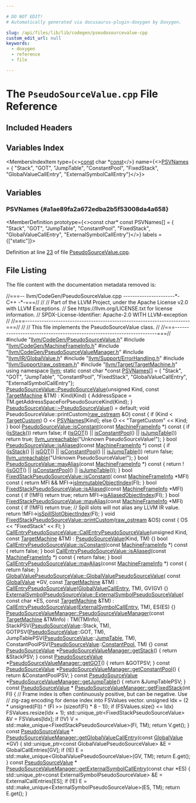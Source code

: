 ```yaml
---

# DO NOT EDIT!
# Automatically generated via docusaurus-plugin-doxygen by Doxygen.

slug: /api/files/lib/lib/codegen/pseudosourcevalue-cpp
custom_edit_url: null
keywords:
  - doxygen
  - reference
  - file

---
```





# The `PseudoSourceValue.cpp` File Reference

<DoxygenPage pluginConfig={pluginConfig}>



## Included Headers

<IncludesList>
<IncludesListItem
  filePath="llvm/CodeGen/PseudoSourceValue.h"
  permalink="/docs/api/files/include/include/llvm/include/llvm/codegen/pseudosourcevalue-h"
  isLocal="true" />
<IncludesListItem
  filePath="llvm/CodeGen/MachineFrameInfo.h"
  permalink="/docs/api/files/include/include/llvm/include/llvm/codegen/machineframeinfo-h"
  isLocal="true" />
<IncludesListItem
  filePath="llvm/CodeGen/PseudoSourceValueManager.h"
  permalink="/docs/api/files/include/include/llvm/include/llvm/codegen/pseudosourcevaluemanager-h"
  isLocal="true" />
<IncludesListItem
  filePath="llvm/IR/GlobalValue.h"
  permalink="/docs/api/files/include/include/llvm/include/llvm/ir/globalvalue-h"
  isLocal="true" />
<IncludesListItem
  filePath="llvm/Support/ErrorHandling.h"
  permalink="/docs/api/files/include/include/llvm/include/llvm/support/errorhandling-h"
  isLocal="true" />
<IncludesListItem
  filePath="llvm/Support/raw_ostream.h"
  permalink="/docs/api/files/include/include/llvm/include/llvm/support/raw-ostream-h"
  isLocal="true" />
<IncludesListItem
  filePath="llvm/Target/TargetMachine.h"
  permalink="/docs/api/files/include/include/llvm/include/llvm/target/targetmachine-h"
  isLocal="true" />
</IncludesList>

## Variables Index

<MembersIndex>

<MembersIndexItem
  type={<><a href="/docs/api/files/lib/lib/target/lib/target/aarch64/aarch64promoteconstant-cpp/#a90f8350fecae261c25be85d38b451bff">const</a> char &#42;<a href="/docs/api/files/lib/lib/target/lib/target/aarch64/aarch64promoteconstant-cpp/#a90f8350fecae261c25be85d38b451bff">const</a></>}
  name={<><a href="#a1ae89fa2a672edba2b5f53008da4a658">PSVNames</a> = &#123;
    &quot;Stack&quot;, &quot;GOT&quot;, &quot;JumpTable&quot;, &quot;ConstantPool&quot;, &quot;FixedStack&quot;,
    &quot;GlobalValueCallEntry&quot;, &quot;ExternalSymbolCallEntry&quot;&#125;</>}>
</MembersIndexItem>

</MembersIndex>


<SectionDefinition>

## Variables

### PSVNames {#a1ae89fa2a672edba2b5f53008da4a658}

<MemberDefinition
  prototype={<>const char&#42; const PSVNames&#91;&#93; = &#123;
    &quot;Stack&quot;, &quot;GOT&quot;, &quot;JumpTable&quot;, &quot;ConstantPool&quot;, &quot;FixedStack&quot;,
    &quot;GlobalValueCallEntry&quot;, &quot;ExternalSymbolCallEntry&quot;&#125;</>}
  labels = {["static"]}>

Definition at line <a href="#l00023">23</a> of file <a href="/docs/api/files/lib/lib/codegen/pseudosourcevalue-cpp">PseudoSourceValue.cpp</a>.
</MemberDefinition>

</SectionDefinition>

## File Listing

The file content with the documentation metadata removed is:

<ProgramListing>

<Link id="l00001" /><CodeLine lineNumber="1"><span class="doxyHighlightComment">//===-- llvm/CodeGen/PseudoSourceValue.cpp ----------------------&#42;- C++ -&#42;-===//</span></CodeLine>
<Link id="l00002" /><CodeLine lineNumber="2"><span class="doxyHighlightComment">//</span></CodeLine>
<Link id="l00003" /><CodeLine lineNumber="3"><span class="doxyHighlightComment">// Part of the LLVM Project, under the Apache License v2.0 with LLVM Exceptions.</span></CodeLine>
<Link id="l00004" /><CodeLine lineNumber="4"><span class="doxyHighlightComment">// See https://llvm.org/LICENSE.txt for license information.</span></CodeLine>
<Link id="l00005" /><CodeLine lineNumber="5"><span class="doxyHighlightComment">// SPDX-License-Identifier: Apache-2.0 WITH LLVM-exception</span></CodeLine>
<Link id="l00006" /><CodeLine lineNumber="6"><span class="doxyHighlightComment">//</span></CodeLine>
<Link id="l00007" /><CodeLine lineNumber="7"><span class="doxyHighlightComment">//===----------------------------------------------------------------------===//</span></CodeLine>
<Link id="l00008" /><CodeLine lineNumber="8"><span class="doxyHighlightComment">//</span></CodeLine>
<Link id="l00009" /><CodeLine lineNumber="9"><span class="doxyHighlightComment">// This file implements the PseudoSourceValue class.</span></CodeLine>
<Link id="l00010" /><CodeLine lineNumber="10"><span class="doxyHighlightComment">//</span></CodeLine>
<Link id="l00011" /><CodeLine lineNumber="11"><span class="doxyHighlightComment">//===----------------------------------------------------------------------===//</span></CodeLine>
<Link id="l00012" /><CodeLine lineNumber="12"></CodeLine>
<Link id="l00013" /><CodeLine lineNumber="13"><span class="doxyHighlightPreprocessor">#include &quot;<a href="/docs/api/files/include/include/llvm/include/llvm/codegen/pseudosourcevalue-h">llvm/CodeGen/PseudoSourceValue.h</a>&quot;</span></CodeLine>
<Link id="l00014" /><CodeLine lineNumber="14"><span class="doxyHighlightPreprocessor">#include &quot;<a href="/docs/api/files/include/include/llvm/include/llvm/codegen/machineframeinfo-h">llvm/CodeGen/MachineFrameInfo.h</a>&quot;</span></CodeLine>
<Link id="l00015" /><CodeLine lineNumber="15"><span class="doxyHighlightPreprocessor">#include &quot;<a href="/docs/api/files/include/include/llvm/include/llvm/codegen/pseudosourcevaluemanager-h">llvm/CodeGen/PseudoSourceValueManager.h</a>&quot;</span></CodeLine>
<Link id="l00016" /><CodeLine lineNumber="16"><span class="doxyHighlightPreprocessor">#include &quot;<a href="/docs/api/files/include/include/llvm/include/llvm/ir/globalvalue-h">llvm/IR/GlobalValue.h</a>&quot;</span></CodeLine>
<Link id="l00017" /><CodeLine lineNumber="17"><span class="doxyHighlightPreprocessor">#include &quot;<a href="/docs/api/files/include/include/llvm/include/llvm/support/errorhandling-h">llvm/Support/ErrorHandling.h</a>&quot;</span></CodeLine>
<Link id="l00018" /><CodeLine lineNumber="18"><span class="doxyHighlightPreprocessor">#include &quot;<a href="/docs/api/files/include/include/llvm/include/llvm/support/raw-ostream-h">llvm/Support/raw&#95;ostream.h</a>&quot;</span></CodeLine>
<Link id="l00019" /><CodeLine lineNumber="19"><span class="doxyHighlightPreprocessor">#include &quot;<a href="/docs/api/files/include/include/llvm/include/llvm/target/targetmachine-h">llvm/Target/TargetMachine.h</a>&quot;</span></CodeLine>
<Link id="l00020" /><CodeLine lineNumber="20"></CodeLine>
<Link id="l00021" /><CodeLine lineNumber="21"><span class="doxyHighlightKeyword">using namespace </span><span class="doxyHighlight"><a href="/docs/api/namespaces/llvm">llvm</a>;</span></CodeLine>
<Link id="l00022" /><CodeLine lineNumber="22"></CodeLine>
<Link id="l00023" /><CodeLine lineNumber="23" lineLink="#a1ae89fa2a672edba2b5f53008da4a658"><span class="doxyHighlightKeyword">static</span><span class="doxyHighlight"> </span><span class="doxyHighlightKeyword">const</span><span class="doxyHighlight"> </span><span class="doxyHighlightKeywordType">char</span><span class="doxyHighlight"> &#42;</span><span class="doxyHighlightKeyword">const</span><span class="doxyHighlight"> <a href="#a1ae89fa2a672edba2b5f53008da4a658">PSVNames</a>&#91;&#93; = &#123;</span></CodeLine>
<Link id="l00024" /><CodeLine lineNumber="24"><span class="doxyHighlight">    </span><span class="doxyHighlightStringLiteral">&quot;Stack&quot;</span><span class="doxyHighlight">, </span><span class="doxyHighlightStringLiteral">&quot;GOT&quot;</span><span class="doxyHighlight">, </span><span class="doxyHighlightStringLiteral">&quot;JumpTable&quot;</span><span class="doxyHighlight">, </span><span class="doxyHighlightStringLiteral">&quot;ConstantPool&quot;</span><span class="doxyHighlight">, </span><span class="doxyHighlightStringLiteral">&quot;FixedStack&quot;</span><span class="doxyHighlight">,</span></CodeLine>
<Link id="l00025" /><CodeLine lineNumber="25"><span class="doxyHighlight">    </span><span class="doxyHighlightStringLiteral">&quot;GlobalValueCallEntry&quot;</span><span class="doxyHighlight">, </span><span class="doxyHighlightStringLiteral">&quot;ExternalSymbolCallEntry&quot;</span><span class="doxyHighlight">&#125;;</span></CodeLine>
<Link id="l00026" /><CodeLine lineNumber="26"></CodeLine>
<Link id="l00027" /><CodeLine lineNumber="27" lineLink="/docs/api/classes/llvm/pseudosourcevalue/#a832e664be9da8f911292708cf4674ce0"><span class="doxyHighlight"><a href="/docs/api/classes/llvm/pseudosourcevalue/#a832e664be9da8f911292708cf4674ce0">PseudoSourceValue::PseudoSourceValue</a>(</span><span class="doxyHighlightKeywordType">unsigned</span><span class="doxyHighlight"> Kind, </span><span class="doxyHighlightKeyword">const</span><span class="doxyHighlight"> <a href="/docs/api/classes/llvm/targetmachine">TargetMachine</a> &amp;TM)</span></CodeLine>
<Link id="l00028" /><CodeLine lineNumber="28"><span class="doxyHighlight">    : Kind(Kind) &#123;</span></CodeLine>
<Link id="l00029" /><CodeLine lineNumber="29"><span class="doxyHighlight">  AddressSpace = TM.getAddressSpaceForPseudoSourceKind(Kind);</span></CodeLine>
<Link id="l00030" /><CodeLine lineNumber="30"><span class="doxyHighlight">&#125;</span></CodeLine>
<Link id="l00031" /><CodeLine lineNumber="31"></CodeLine>
<Link id="l00032" /><CodeLine lineNumber="32"><span class="doxyHighlight"><a href="/docs/api/classes/llvm/pseudosourcevalue/#a577dcd2d736d7c17bd356ab9d6102a0a">PseudoSourceValue::~PseudoSourceValue</a>() = </span><span class="doxyHighlightKeywordFlow">default</span><span class="doxyHighlight">;</span></CodeLine>
<Link id="l00033" /><CodeLine lineNumber="33"></CodeLine>
<Link id="l00034" /><CodeLine lineNumber="34"><span class="doxyHighlightKeywordType">void</span><span class="doxyHighlight"> PseudoSourceValue::printCustom(<a href="/docs/api/classes/llvm/raw-ostream">raw&#95;ostream</a> &amp;O)</span><span class="doxyHighlightKeyword"> const </span><span class="doxyHighlight">&#123;</span></CodeLine>
<Link id="l00035" /><CodeLine lineNumber="35"><span class="doxyHighlight">  </span><span class="doxyHighlightKeywordFlow">if</span><span class="doxyHighlight"> (Kind &lt; <a href="/docs/api/classes/llvm/pseudosourcevalue/#a9959ffdc41bc31cf2211b8824f79259eaf2ce2f2cea9331c4da3654d7560f2848">TargetCustom</a>)</span></CodeLine>
<Link id="l00036" /><CodeLine lineNumber="36"><span class="doxyHighlight">    O &lt;&lt; <a href="#a1ae89fa2a672edba2b5f53008da4a658">PSVNames</a>&#91;Kind&#93;;</span></CodeLine>
<Link id="l00037" /><CodeLine lineNumber="37"><span class="doxyHighlight">  </span><span class="doxyHighlightKeywordFlow">else</span></CodeLine>
<Link id="l00038" /><CodeLine lineNumber="38"><span class="doxyHighlight">    O &lt;&lt; </span><span class="doxyHighlightStringLiteral">&quot;TargetCustom&quot;</span><span class="doxyHighlight"> &lt;&lt; Kind;</span></CodeLine>
<Link id="l00039" /><CodeLine lineNumber="39"><span class="doxyHighlight">&#125;</span></CodeLine>
<Link id="l00040" /><CodeLine lineNumber="40"></CodeLine>
<Link id="l00041" /><CodeLine lineNumber="41" lineLink="/docs/api/classes/llvm/pseudosourcevalue/#aa9a2d4bab903ca94bd437af33e37e965"><span class="doxyHighlightKeywordType">bool</span><span class="doxyHighlight"> <a href="/docs/api/classes/llvm/pseudosourcevalue/#aa9a2d4bab903ca94bd437af33e37e965">PseudoSourceValue::isConstant</a>(</span><span class="doxyHighlightKeyword">const</span><span class="doxyHighlight"> <a href="/docs/api/classes/llvm/machineframeinfo">MachineFrameInfo</a> &#42;)</span><span class="doxyHighlightKeyword"> const </span><span class="doxyHighlight">&#123;</span></CodeLine>
<Link id="l00042" /><CodeLine lineNumber="42"><span class="doxyHighlight">  </span><span class="doxyHighlightKeywordFlow">if</span><span class="doxyHighlight"> (<a href="/docs/api/classes/llvm/pseudosourcevalue/#a9960e9de1538cbfcc9cc426c9b1c2cf7">isStack</a>())</span></CodeLine>
<Link id="l00043" /><CodeLine lineNumber="43"><span class="doxyHighlight">    </span><span class="doxyHighlightKeywordFlow">return</span><span class="doxyHighlight"> </span><span class="doxyHighlightKeyword">false</span><span class="doxyHighlight">;</span></CodeLine>
<Link id="l00044" /><CodeLine lineNumber="44"><span class="doxyHighlight">  </span><span class="doxyHighlightKeywordFlow">if</span><span class="doxyHighlight"> (<a href="/docs/api/classes/llvm/pseudosourcevalue/#a44f03dfab6f588144682a0bf0791028a">isGOT</a>() || <a href="/docs/api/classes/llvm/pseudosourcevalue/#a9f28a5c307ddc3ac6a7b1c05c8800645">isConstantPool</a>() || <a href="/docs/api/classes/llvm/pseudosourcevalue/#aa580e9691281ec05e846c1ebfa9fcc83">isJumpTable</a>())</span></CodeLine>
<Link id="l00045" /><CodeLine lineNumber="45"><span class="doxyHighlight">    </span><span class="doxyHighlightKeywordFlow">return</span><span class="doxyHighlight"> </span><span class="doxyHighlightKeyword">true</span><span class="doxyHighlight">;</span></CodeLine>
<Link id="l00046" /><CodeLine lineNumber="46"><span class="doxyHighlight">  <a href="/docs/api/files/include/include/llvm/include/llvm/support/errorhandling-h/#ace243f5c25697a1107cce46626b3dc94">llvm&#95;unreachable</a>(</span><span class="doxyHighlightStringLiteral">&quot;Unknown PseudoSourceValue!&quot;</span><span class="doxyHighlight">);</span></CodeLine>
<Link id="l00047" /><CodeLine lineNumber="47"><span class="doxyHighlight">&#125;</span></CodeLine>
<Link id="l00048" /><CodeLine lineNumber="48"></CodeLine>
<Link id="l00049" /><CodeLine lineNumber="49" lineLink="/docs/api/classes/llvm/pseudosourcevalue/#a72fec4522e4d7a71936f0b491d1fbafe"><span class="doxyHighlightKeywordType">bool</span><span class="doxyHighlight"> <a href="/docs/api/classes/llvm/pseudosourcevalue/#a72fec4522e4d7a71936f0b491d1fbafe">PseudoSourceValue::isAliased</a>(</span><span class="doxyHighlightKeyword">const</span><span class="doxyHighlight"> <a href="/docs/api/classes/llvm/machineframeinfo">MachineFrameInfo</a> &#42;)</span><span class="doxyHighlightKeyword"> const </span><span class="doxyHighlight">&#123;</span></CodeLine>
<Link id="l00050" /><CodeLine lineNumber="50"><span class="doxyHighlight">  </span><span class="doxyHighlightKeywordFlow">if</span><span class="doxyHighlight"> (<a href="/docs/api/classes/llvm/pseudosourcevalue/#a9960e9de1538cbfcc9cc426c9b1c2cf7">isStack</a>() || <a href="/docs/api/classes/llvm/pseudosourcevalue/#a44f03dfab6f588144682a0bf0791028a">isGOT</a>() || <a href="/docs/api/classes/llvm/pseudosourcevalue/#a9f28a5c307ddc3ac6a7b1c05c8800645">isConstantPool</a>() || <a href="/docs/api/classes/llvm/pseudosourcevalue/#aa580e9691281ec05e846c1ebfa9fcc83">isJumpTable</a>())</span></CodeLine>
<Link id="l00051" /><CodeLine lineNumber="51"><span class="doxyHighlight">    </span><span class="doxyHighlightKeywordFlow">return</span><span class="doxyHighlight"> </span><span class="doxyHighlightKeyword">false</span><span class="doxyHighlight">;</span></CodeLine>
<Link id="l00052" /><CodeLine lineNumber="52"><span class="doxyHighlight">  <a href="/docs/api/files/include/include/llvm/include/llvm/support/errorhandling-h/#ace243f5c25697a1107cce46626b3dc94">llvm&#95;unreachable</a>(</span><span class="doxyHighlightStringLiteral">&quot;Unknown PseudoSourceValue!&quot;</span><span class="doxyHighlight">);</span></CodeLine>
<Link id="l00053" /><CodeLine lineNumber="53"><span class="doxyHighlight">&#125;</span></CodeLine>
<Link id="l00054" /><CodeLine lineNumber="54"></CodeLine>
<Link id="l00055" /><CodeLine lineNumber="55" lineLink="/docs/api/classes/llvm/pseudosourcevalue/#a6d4765e998667e7535ec89edbf0ff321"><span class="doxyHighlightKeywordType">bool</span><span class="doxyHighlight"> <a href="/docs/api/classes/llvm/pseudosourcevalue/#a6d4765e998667e7535ec89edbf0ff321">PseudoSourceValue::mayAlias</a>(</span><span class="doxyHighlightKeyword">const</span><span class="doxyHighlight"> <a href="/docs/api/classes/llvm/machineframeinfo">MachineFrameInfo</a> &#42;)</span><span class="doxyHighlightKeyword"> const </span><span class="doxyHighlight">&#123;</span></CodeLine>
<Link id="l00056" /><CodeLine lineNumber="56"><span class="doxyHighlight">  </span><span class="doxyHighlightKeywordFlow">return</span><span class="doxyHighlight"> !(<a href="/docs/api/classes/llvm/pseudosourcevalue/#a44f03dfab6f588144682a0bf0791028a">isGOT</a>() || <a href="/docs/api/classes/llvm/pseudosourcevalue/#a9f28a5c307ddc3ac6a7b1c05c8800645">isConstantPool</a>() || <a href="/docs/api/classes/llvm/pseudosourcevalue/#aa580e9691281ec05e846c1ebfa9fcc83">isJumpTable</a>());</span></CodeLine>
<Link id="l00057" /><CodeLine lineNumber="57"><span class="doxyHighlight">&#125;</span></CodeLine>
<Link id="l00058" /><CodeLine lineNumber="58"></CodeLine>
<Link id="l00059" /><CodeLine lineNumber="59" lineLink="/docs/api/classes/llvm/fixedstackpseudosourcevalue/#ae6363f984399088a8b068503783f3cf1"><span class="doxyHighlightKeywordType">bool</span><span class="doxyHighlight"> <a href="/docs/api/classes/llvm/fixedstackpseudosourcevalue/#ae6363f984399088a8b068503783f3cf1">FixedStackPseudoSourceValue::isConstant</a>(</span></CodeLine>
<Link id="l00060" /><CodeLine lineNumber="60"><span class="doxyHighlight">    </span><span class="doxyHighlightKeyword">const</span><span class="doxyHighlight"> <a href="/docs/api/classes/llvm/machineframeinfo">MachineFrameInfo</a> &#42;MFI)</span><span class="doxyHighlightKeyword"> const </span><span class="doxyHighlight">&#123;</span></CodeLine>
<Link id="l00061" /><CodeLine lineNumber="61"><span class="doxyHighlight">  </span><span class="doxyHighlightKeywordFlow">return</span><span class="doxyHighlight"> MFI &amp;&amp; MFI-&gt;<a href="/docs/api/classes/llvm/machineframeinfo/#a5eab840dac82571e53cc5f1c05643e2a">isImmutableObjectIndex</a>(FI);</span></CodeLine>
<Link id="l00062" /><CodeLine lineNumber="62"><span class="doxyHighlight">&#125;</span></CodeLine>
<Link id="l00063" /><CodeLine lineNumber="63"></CodeLine>
<Link id="l00064" /><CodeLine lineNumber="64" lineLink="/docs/api/classes/llvm/fixedstackpseudosourcevalue/#a310c11a3a05119a593927ad66b7aa0b8"><span class="doxyHighlightKeywordType">bool</span><span class="doxyHighlight"> <a href="/docs/api/classes/llvm/fixedstackpseudosourcevalue/#a310c11a3a05119a593927ad66b7aa0b8">FixedStackPseudoSourceValue::isAliased</a>(</span><span class="doxyHighlightKeyword">const</span><span class="doxyHighlight"> <a href="/docs/api/classes/llvm/machineframeinfo">MachineFrameInfo</a> &#42;MFI)</span><span class="doxyHighlightKeyword"> const </span><span class="doxyHighlight">&#123;</span></CodeLine>
<Link id="l00065" /><CodeLine lineNumber="65"><span class="doxyHighlight">  </span><span class="doxyHighlightKeywordFlow">if</span><span class="doxyHighlight"> (!MFI)</span></CodeLine>
<Link id="l00066" /><CodeLine lineNumber="66"><span class="doxyHighlight">    </span><span class="doxyHighlightKeywordFlow">return</span><span class="doxyHighlight"> </span><span class="doxyHighlightKeyword">true</span><span class="doxyHighlight">;</span></CodeLine>
<Link id="l00067" /><CodeLine lineNumber="67"><span class="doxyHighlight">  </span><span class="doxyHighlightKeywordFlow">return</span><span class="doxyHighlight"> MFI-&gt;<a href="/docs/api/classes/llvm/machineframeinfo/#afe20684ee4170df6085d75ef85f0124a">isAliasedObjectIndex</a>(FI);</span></CodeLine>
<Link id="l00068" /><CodeLine lineNumber="68"><span class="doxyHighlight">&#125;</span></CodeLine>
<Link id="l00069" /><CodeLine lineNumber="69"></CodeLine>
<Link id="l00070" /><CodeLine lineNumber="70" lineLink="/docs/api/classes/llvm/fixedstackpseudosourcevalue/#aa8d4b42ebb293145cc783cb738fe13b8"><span class="doxyHighlightKeywordType">bool</span><span class="doxyHighlight"> <a href="/docs/api/classes/llvm/fixedstackpseudosourcevalue/#aa8d4b42ebb293145cc783cb738fe13b8">FixedStackPseudoSourceValue::mayAlias</a>(</span><span class="doxyHighlightKeyword">const</span><span class="doxyHighlight"> <a href="/docs/api/classes/llvm/machineframeinfo">MachineFrameInfo</a> &#42;MFI)</span><span class="doxyHighlightKeyword"> const </span><span class="doxyHighlight">&#123;</span></CodeLine>
<Link id="l00071" /><CodeLine lineNumber="71"><span class="doxyHighlight">  </span><span class="doxyHighlightKeywordFlow">if</span><span class="doxyHighlight"> (!MFI)</span></CodeLine>
<Link id="l00072" /><CodeLine lineNumber="72"><span class="doxyHighlight">    </span><span class="doxyHighlightKeywordFlow">return</span><span class="doxyHighlight"> </span><span class="doxyHighlightKeyword">true</span><span class="doxyHighlight">;</span></CodeLine>
<Link id="l00073" /><CodeLine lineNumber="73"><span class="doxyHighlight">  </span><span class="doxyHighlightComment">// Spill slots will not alias any LLVM IR value.</span></CodeLine>
<Link id="l00074" /><CodeLine lineNumber="74"><span class="doxyHighlight">  </span><span class="doxyHighlightKeywordFlow">return</span><span class="doxyHighlight"> !MFI-&gt;<a href="/docs/api/classes/llvm/machineframeinfo/#a91b0115deec3489d7e082a4a13f022ff">isSpillSlotObjectIndex</a>(FI);</span></CodeLine>
<Link id="l00075" /><CodeLine lineNumber="75"><span class="doxyHighlight">&#125;</span></CodeLine>
<Link id="l00076" /><CodeLine lineNumber="76"></CodeLine>
<Link id="l00077" /><CodeLine lineNumber="77" lineLink="/docs/api/classes/llvm/fixedstackpseudosourcevalue/#a28ae6b5fb32112fa17c987e846e28ff9"><span class="doxyHighlightKeywordType">void</span><span class="doxyHighlight"> <a href="/docs/api/classes/llvm/fixedstackpseudosourcevalue/#a28ae6b5fb32112fa17c987e846e28ff9">FixedStackPseudoSourceValue::printCustom</a>(<a href="/docs/api/classes/llvm/raw-ostream">raw&#95;ostream</a> &amp;OS)</span><span class="doxyHighlightKeyword"> const </span><span class="doxyHighlight">&#123;</span></CodeLine>
<Link id="l00078" /><CodeLine lineNumber="78"><span class="doxyHighlight">  OS &lt;&lt; </span><span class="doxyHighlightStringLiteral">&quot;FixedStack&quot;</span><span class="doxyHighlight"> &lt;&lt; FI;</span></CodeLine>
<Link id="l00079" /><CodeLine lineNumber="79"><span class="doxyHighlight">&#125;</span></CodeLine>
<Link id="l00080" /><CodeLine lineNumber="80"></CodeLine>
<Link id="l00081" /><CodeLine lineNumber="81" lineLink="/docs/api/classes/llvm/callentrypseudosourcevalue/#a376cff5d725811b96d83d30c0fa3a04d"><span class="doxyHighlight"><a href="/docs/api/classes/llvm/callentrypseudosourcevalue/#a376cff5d725811b96d83d30c0fa3a04d">CallEntryPseudoSourceValue::CallEntryPseudoSourceValue</a>(</span><span class="doxyHighlightKeywordType">unsigned</span><span class="doxyHighlight"> Kind,</span></CodeLine>
<Link id="l00082" /><CodeLine lineNumber="82"><span class="doxyHighlight">                                                       </span><span class="doxyHighlightKeyword">const</span><span class="doxyHighlight"> <a href="/docs/api/classes/llvm/targetmachine">TargetMachine</a> &amp;TM)</span></CodeLine>
<Link id="l00083" /><CodeLine lineNumber="83"><span class="doxyHighlight">    : <a href="/docs/api/classes/llvm/pseudosourcevalue/#a832e664be9da8f911292708cf4674ce0">PseudoSourceValue</a>(Kind, TM) &#123;&#125;</span></CodeLine>
<Link id="l00084" /><CodeLine lineNumber="84"></CodeLine>
<Link id="l00085" /><CodeLine lineNumber="85" lineLink="/docs/api/classes/llvm/callentrypseudosourcevalue/#abeb4461fe33a4c5af3758124c299c402"><span class="doxyHighlightKeywordType">bool</span><span class="doxyHighlight"> <a href="/docs/api/classes/llvm/callentrypseudosourcevalue/#abeb4461fe33a4c5af3758124c299c402">CallEntryPseudoSourceValue::isConstant</a>(</span><span class="doxyHighlightKeyword">const</span><span class="doxyHighlight"> <a href="/docs/api/classes/llvm/machineframeinfo">MachineFrameInfo</a> &#42;)</span><span class="doxyHighlightKeyword"> const </span><span class="doxyHighlight">&#123;</span></CodeLine>
<Link id="l00086" /><CodeLine lineNumber="86"><span class="doxyHighlight">  </span><span class="doxyHighlightKeywordFlow">return</span><span class="doxyHighlight"> </span><span class="doxyHighlightKeyword">false</span><span class="doxyHighlight">;</span></CodeLine>
<Link id="l00087" /><CodeLine lineNumber="87"><span class="doxyHighlight">&#125;</span></CodeLine>
<Link id="l00088" /><CodeLine lineNumber="88"></CodeLine>
<Link id="l00089" /><CodeLine lineNumber="89" lineLink="/docs/api/classes/llvm/callentrypseudosourcevalue/#a8a98eb9b0d5de6d3c81ac1ff05ae6058"><span class="doxyHighlightKeywordType">bool</span><span class="doxyHighlight"> <a href="/docs/api/classes/llvm/callentrypseudosourcevalue/#a8a98eb9b0d5de6d3c81ac1ff05ae6058">CallEntryPseudoSourceValue::isAliased</a>(</span><span class="doxyHighlightKeyword">const</span><span class="doxyHighlight"> <a href="/docs/api/classes/llvm/machineframeinfo">MachineFrameInfo</a> &#42;)</span><span class="doxyHighlightKeyword"> const </span><span class="doxyHighlight">&#123;</span></CodeLine>
<Link id="l00090" /><CodeLine lineNumber="90"><span class="doxyHighlight">  </span><span class="doxyHighlightKeywordFlow">return</span><span class="doxyHighlight"> </span><span class="doxyHighlightKeyword">false</span><span class="doxyHighlight">;</span></CodeLine>
<Link id="l00091" /><CodeLine lineNumber="91"><span class="doxyHighlight">&#125;</span></CodeLine>
<Link id="l00092" /><CodeLine lineNumber="92"></CodeLine>
<Link id="l00093" /><CodeLine lineNumber="93" lineLink="/docs/api/classes/llvm/callentrypseudosourcevalue/#a9b00cb79c274fd5bd19b08f9a31a1b13"><span class="doxyHighlightKeywordType">bool</span><span class="doxyHighlight"> <a href="/docs/api/classes/llvm/callentrypseudosourcevalue/#a9b00cb79c274fd5bd19b08f9a31a1b13">CallEntryPseudoSourceValue::mayAlias</a>(</span><span class="doxyHighlightKeyword">const</span><span class="doxyHighlight"> <a href="/docs/api/classes/llvm/machineframeinfo">MachineFrameInfo</a> &#42;)</span><span class="doxyHighlightKeyword"> const </span><span class="doxyHighlight">&#123;</span></CodeLine>
<Link id="l00094" /><CodeLine lineNumber="94"><span class="doxyHighlight">  </span><span class="doxyHighlightKeywordFlow">return</span><span class="doxyHighlight"> </span><span class="doxyHighlightKeyword">false</span><span class="doxyHighlight">;</span></CodeLine>
<Link id="l00095" /><CodeLine lineNumber="95"><span class="doxyHighlight">&#125;</span></CodeLine>
<Link id="l00096" /><CodeLine lineNumber="96"></CodeLine>
<Link id="l00097" /><CodeLine lineNumber="97" lineLink="/docs/api/classes/llvm/globalvaluepseudosourcevalue/#a0df58c3f3fcfb7aec1135af396d600e5"><span class="doxyHighlight"><a href="/docs/api/classes/llvm/globalvaluepseudosourcevalue/#a0df58c3f3fcfb7aec1135af396d600e5">GlobalValuePseudoSourceValue::GlobalValuePseudoSourceValue</a>(</span></CodeLine>
<Link id="l00098" /><CodeLine lineNumber="98"><span class="doxyHighlight">    </span><span class="doxyHighlightKeyword">const</span><span class="doxyHighlight"> <a href="/docs/api/classes/llvm/globalvalue">GlobalValue</a> &#42;GV, </span><span class="doxyHighlightKeyword">const</span><span class="doxyHighlight"> <a href="/docs/api/classes/llvm/targetmachine">TargetMachine</a> &amp;TM)</span></CodeLine>
<Link id="l00099" /><CodeLine lineNumber="99"><span class="doxyHighlight">    : <a href="/docs/api/classes/llvm/callentrypseudosourcevalue/#a376cff5d725811b96d83d30c0fa3a04d">CallEntryPseudoSourceValue</a>(<a href="/docs/api/classes/llvm/pseudosourcevalue/#a9959ffdc41bc31cf2211b8824f79259ea989f21374348c0921d46fda31fb0c29f">GlobalValueCallEntry</a>, TM), GV(GV) &#123;&#125;</span></CodeLine>
<Link id="l00100" /><CodeLine lineNumber="100" lineLink="/docs/api/classes/llvm/externalsymbolpseudosourcevalue/#a5884de5f39e6e6383d2c0fc6d8d93b9a"><span class="doxyHighlight"><a href="/docs/api/classes/llvm/externalsymbolpseudosourcevalue/#a5884de5f39e6e6383d2c0fc6d8d93b9a">ExternalSymbolPseudoSourceValue::ExternalSymbolPseudoSourceValue</a>(</span></CodeLine>
<Link id="l00101" /><CodeLine lineNumber="101"><span class="doxyHighlight">    </span><span class="doxyHighlightKeyword">const</span><span class="doxyHighlight"> </span><span class="doxyHighlightKeywordType">char</span><span class="doxyHighlight"> &#42;ES, </span><span class="doxyHighlightKeyword">const</span><span class="doxyHighlight"> <a href="/docs/api/classes/llvm/targetmachine">TargetMachine</a> &amp;TM)</span></CodeLine>
<Link id="l00102" /><CodeLine lineNumber="102"><span class="doxyHighlight">    : <a href="/docs/api/classes/llvm/callentrypseudosourcevalue/#a376cff5d725811b96d83d30c0fa3a04d">CallEntryPseudoSourceValue</a>(<a href="/docs/api/classes/llvm/pseudosourcevalue/#a9959ffdc41bc31cf2211b8824f79259eaac8626d58c6d77b8394e51a3e1170f04">ExternalSymbolCallEntry</a>, TM), ES(ES) &#123;&#125;</span></CodeLine>
<Link id="l00103" /><CodeLine lineNumber="103"></CodeLine>
<Link id="l00104" /><CodeLine lineNumber="104" lineLink="/docs/api/classes/llvm/pseudosourcevaluemanager/#aea2cc4c9bf64cf77d023c25de40ad870"><span class="doxyHighlight"><a href="/docs/api/classes/llvm/pseudosourcevaluemanager/#aea2cc4c9bf64cf77d023c25de40ad870">PseudoSourceValueManager::PseudoSourceValueManager</a>(</span><span class="doxyHighlightKeyword">const</span><span class="doxyHighlight"> <a href="/docs/api/classes/llvm/targetmachine">TargetMachine</a> &amp;TMInfo)</span></CodeLine>
<Link id="l00105" /><CodeLine lineNumber="105"><span class="doxyHighlight">    : TM(TMInfo), StackPSV(<a href="/docs/api/classes/llvm/pseudosourcevalue">PseudoSourceValue</a>::Stack, TM),</span></CodeLine>
<Link id="l00106" /><CodeLine lineNumber="106"><span class="doxyHighlight">      GOTPSV(<a href="/docs/api/classes/llvm/pseudosourcevalue">PseudoSourceValue</a>::GOT, TM),</span></CodeLine>
<Link id="l00107" /><CodeLine lineNumber="107"><span class="doxyHighlight">      JumpTablePSV(<a href="/docs/api/classes/llvm/pseudosourcevalue">PseudoSourceValue</a>::<a href="/docs/api/namespaces/llvm/jumptable">JumpTable</a>, TM),</span></CodeLine>
<Link id="l00108" /><CodeLine lineNumber="108"><span class="doxyHighlight">      ConstantPoolPSV(<a href="/docs/api/classes/llvm/pseudosourcevalue">PseudoSourceValue</a>::<a href="/docs/api/classes/llvm/constantpool">ConstantPool</a>, TM) &#123;&#125;</span></CodeLine>
<Link id="l00109" /><CodeLine lineNumber="109"></CodeLine>
<Link id="l00110" /><CodeLine lineNumber="110" lineLink="/docs/api/classes/llvm/pseudosourcevaluemanager/#a50b8d7cb4795dfcfae3cbaca1968e66e"><span class="doxyHighlightKeyword">const</span><span class="doxyHighlight"> <a href="/docs/api/classes/llvm/pseudosourcevalue">PseudoSourceValue</a> &#42;<a href="/docs/api/classes/llvm/pseudosourcevaluemanager/#a50b8d7cb4795dfcfae3cbaca1968e66e">PseudoSourceValueManager::getStack</a>() &#123;</span></CodeLine>
<Link id="l00111" /><CodeLine lineNumber="111"><span class="doxyHighlight">  </span><span class="doxyHighlightKeywordFlow">return</span><span class="doxyHighlight"> &amp;StackPSV;</span></CodeLine>
<Link id="l00112" /><CodeLine lineNumber="112"><span class="doxyHighlight">&#125;</span></CodeLine>
<Link id="l00113" /><CodeLine lineNumber="113"></CodeLine>
<Link id="l00114" /><CodeLine lineNumber="114" lineLink="/docs/api/classes/llvm/pseudosourcevaluemanager/#a364a4f44b8f382dad30d424633b973f3"><span class="doxyHighlightKeyword">const</span><span class="doxyHighlight"> <a href="/docs/api/classes/llvm/pseudosourcevalue">PseudoSourceValue</a> &#42;<a href="/docs/api/classes/llvm/pseudosourcevaluemanager/#a364a4f44b8f382dad30d424633b973f3">PseudoSourceValueManager::getGOT</a>() &#123; </span><span class="doxyHighlightKeywordFlow">return</span><span class="doxyHighlight"> &amp;GOTPSV; &#125;</span></CodeLine>
<Link id="l00115" /><CodeLine lineNumber="115"></CodeLine>
<Link id="l00116" /><CodeLine lineNumber="116" lineLink="/docs/api/classes/llvm/pseudosourcevaluemanager/#a6a4c66e2326c94e5d10c96b46a09ab63"><span class="doxyHighlightKeyword">const</span><span class="doxyHighlight"> <a href="/docs/api/classes/llvm/pseudosourcevalue">PseudoSourceValue</a> &#42;<a href="/docs/api/classes/llvm/pseudosourcevaluemanager/#a6a4c66e2326c94e5d10c96b46a09ab63">PseudoSourceValueManager::getConstantPool</a>() &#123;</span></CodeLine>
<Link id="l00117" /><CodeLine lineNumber="117"><span class="doxyHighlight">  </span><span class="doxyHighlightKeywordFlow">return</span><span class="doxyHighlight"> &amp;ConstantPoolPSV;</span></CodeLine>
<Link id="l00118" /><CodeLine lineNumber="118"><span class="doxyHighlight">&#125;</span></CodeLine>
<Link id="l00119" /><CodeLine lineNumber="119"></CodeLine>
<Link id="l00120" /><CodeLine lineNumber="120" lineLink="/docs/api/classes/llvm/pseudosourcevaluemanager/#a0eb9e9d314956cdcfb85f33c863fbe92"><span class="doxyHighlightKeyword">const</span><span class="doxyHighlight"> <a href="/docs/api/classes/llvm/pseudosourcevalue">PseudoSourceValue</a> &#42;<a href="/docs/api/classes/llvm/pseudosourcevaluemanager/#a0eb9e9d314956cdcfb85f33c863fbe92">PseudoSourceValueManager::getJumpTable</a>() &#123;</span></CodeLine>
<Link id="l00121" /><CodeLine lineNumber="121"><span class="doxyHighlight">  </span><span class="doxyHighlightKeywordFlow">return</span><span class="doxyHighlight"> &amp;JumpTablePSV;</span></CodeLine>
<Link id="l00122" /><CodeLine lineNumber="122"><span class="doxyHighlight">&#125;</span></CodeLine>
<Link id="l00123" /><CodeLine lineNumber="123"></CodeLine>
<Link id="l00124" /><CodeLine lineNumber="124"><span class="doxyHighlightKeyword">const</span><span class="doxyHighlight"> <a href="/docs/api/classes/llvm/pseudosourcevalue">PseudoSourceValue</a> &#42;</span></CodeLine>
<Link id="l00125" /><CodeLine lineNumber="125" lineLink="/docs/api/classes/llvm/pseudosourcevaluemanager/#a2909d8f067ac86f7e34f4318f972e447"><span class="doxyHighlight"><a href="/docs/api/classes/llvm/pseudosourcevaluemanager/#a2909d8f067ac86f7e34f4318f972e447">PseudoSourceValueManager::getFixedStack</a>(</span><span class="doxyHighlightKeywordType">int</span><span class="doxyHighlight"> FI) &#123;</span></CodeLine>
<Link id="l00126" /><CodeLine lineNumber="126"><span class="doxyHighlight">  </span><span class="doxyHighlightComment">// Frame index is often continuously positive, but can be negative. Use</span></CodeLine>
<Link id="l00127" /><CodeLine lineNumber="127"><span class="doxyHighlight">  </span><span class="doxyHighlightComment">// zig-zag encoding for dense index into FSValues vector.</span></CodeLine>
<Link id="l00128" /><CodeLine lineNumber="128"><span class="doxyHighlight">  </span><span class="doxyHighlightKeywordType">unsigned</span><span class="doxyHighlight"> Idx = (2 &#42; unsigned(FI)) ^ (FI &gt;&gt; (</span><span class="doxyHighlightKeyword">sizeof</span><span class="doxyHighlight">(FI) &#42; 8 - 1));</span></CodeLine>
<Link id="l00129" /><CodeLine lineNumber="129"><span class="doxyHighlight">  </span><span class="doxyHighlightKeywordFlow">if</span><span class="doxyHighlight"> (FSValues.size() &lt;= Idx)</span></CodeLine>
<Link id="l00130" /><CodeLine lineNumber="130"><span class="doxyHighlight">    FSValues.resize(Idx + 1);</span></CodeLine>
<Link id="l00131" /><CodeLine lineNumber="131"><span class="doxyHighlight">  std::unique&#95;ptr&lt;FixedStackPseudoSourceValue&gt; &amp;V = FSValues&#91;Idx&#93;;</span></CodeLine>
<Link id="l00132" /><CodeLine lineNumber="132"><span class="doxyHighlight">  </span><span class="doxyHighlightKeywordFlow">if</span><span class="doxyHighlight"> (!V)</span></CodeLine>
<Link id="l00133" /><CodeLine lineNumber="133"><span class="doxyHighlight">    V = std::make&#95;unique&lt;FixedStackPseudoSourceValue&gt;(FI, TM);</span></CodeLine>
<Link id="l00134" /><CodeLine lineNumber="134"><span class="doxyHighlight">  </span><span class="doxyHighlightKeywordFlow">return</span><span class="doxyHighlight"> V.get();</span></CodeLine>
<Link id="l00135" /><CodeLine lineNumber="135"><span class="doxyHighlight">&#125;</span></CodeLine>
<Link id="l00136" /><CodeLine lineNumber="136"></CodeLine>
<Link id="l00137" /><CodeLine lineNumber="137"><span class="doxyHighlightKeyword">const</span><span class="doxyHighlight"> <a href="/docs/api/classes/llvm/pseudosourcevalue">PseudoSourceValue</a> &#42;</span></CodeLine>
<Link id="l00138" /><CodeLine lineNumber="138" lineLink="/docs/api/classes/llvm/pseudosourcevaluemanager/#a3932a6cadb29b9d5d4634c48cd7c6d11"><span class="doxyHighlight"><a href="/docs/api/classes/llvm/pseudosourcevaluemanager/#a3932a6cadb29b9d5d4634c48cd7c6d11">PseudoSourceValueManager::getGlobalValueCallEntry</a>(</span><span class="doxyHighlightKeyword">const</span><span class="doxyHighlight"> <a href="/docs/api/classes/llvm/globalvalue">GlobalValue</a> &#42;GV) &#123;</span></CodeLine>
<Link id="l00139" /><CodeLine lineNumber="139"><span class="doxyHighlight">  std::unique&#95;ptr&lt;const GlobalValuePseudoSourceValue&gt; &amp;E =</span></CodeLine>
<Link id="l00140" /><CodeLine lineNumber="140"><span class="doxyHighlight">      GlobalCallEntries&#91;GV&#93;;</span></CodeLine>
<Link id="l00141" /><CodeLine lineNumber="141"><span class="doxyHighlight">  </span><span class="doxyHighlightKeywordFlow">if</span><span class="doxyHighlight"> (!E)</span></CodeLine>
<Link id="l00142" /><CodeLine lineNumber="142"><span class="doxyHighlight">    E = std::make&#95;unique&lt;GlobalValuePseudoSourceValue&gt;(GV, TM);</span></CodeLine>
<Link id="l00143" /><CodeLine lineNumber="143"><span class="doxyHighlight">  </span><span class="doxyHighlightKeywordFlow">return</span><span class="doxyHighlight"> E.get();</span></CodeLine>
<Link id="l00144" /><CodeLine lineNumber="144"><span class="doxyHighlight">&#125;</span></CodeLine>
<Link id="l00145" /><CodeLine lineNumber="145"></CodeLine>
<Link id="l00146" /><CodeLine lineNumber="146"><span class="doxyHighlightKeyword">const</span><span class="doxyHighlight"> <a href="/docs/api/classes/llvm/pseudosourcevalue">PseudoSourceValue</a> &#42;</span></CodeLine>
<Link id="l00147" /><CodeLine lineNumber="147" lineLink="/docs/api/classes/llvm/pseudosourcevaluemanager/#a247e545df9715101da536adc144200e4"><span class="doxyHighlight"><a href="/docs/api/classes/llvm/pseudosourcevaluemanager/#a247e545df9715101da536adc144200e4">PseudoSourceValueManager::getExternalSymbolCallEntry</a>(</span><span class="doxyHighlightKeyword">const</span><span class="doxyHighlight"> </span><span class="doxyHighlightKeywordType">char</span><span class="doxyHighlight"> &#42;ES) &#123;</span></CodeLine>
<Link id="l00148" /><CodeLine lineNumber="148"><span class="doxyHighlight">  std::unique&#95;ptr&lt;const ExternalSymbolPseudoSourceValue&gt; &amp;E =</span></CodeLine>
<Link id="l00149" /><CodeLine lineNumber="149"><span class="doxyHighlight">      ExternalCallEntries&#91;ES&#93;;</span></CodeLine>
<Link id="l00150" /><CodeLine lineNumber="150"><span class="doxyHighlight">  </span><span class="doxyHighlightKeywordFlow">if</span><span class="doxyHighlight"> (!E)</span></CodeLine>
<Link id="l00151" /><CodeLine lineNumber="151"><span class="doxyHighlight">    E = std::make&#95;unique&lt;ExternalSymbolPseudoSourceValue&gt;(ES, TM);</span></CodeLine>
<Link id="l00152" /><CodeLine lineNumber="152"><span class="doxyHighlight">  </span><span class="doxyHighlightKeywordFlow">return</span><span class="doxyHighlight"> E.get();</span></CodeLine>
<Link id="l00153" /><CodeLine lineNumber="153"><span class="doxyHighlight">&#125;</span></CodeLine>

</ProgramListing>


</DoxygenPage>
